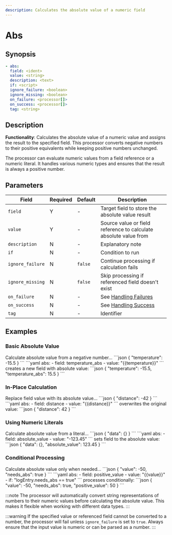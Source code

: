 ```yaml
---
description: Calculates the absolute value of a numeric field
---
```


# Abs

## Synopsis

```yaml {2-3}
- abs:
  field: <ident>
  value: <string>
  description: <text>
  if: <script>
  ignore_failure: <boolean>
  ignore_missing: <boolean>
  on_failure: <processor[]>
  on_success: <processor[]>
  tag: <string>
```

## Description

**Functionality**: Calculates the absolute value of a numeric value and assigns the result to the specified field. This processor converts negative numbers to their positive equivalents while keeping positive numbers unchanged.

The processor can evaluate numeric values from a field reference or a numeric literal. It handles various numeric types and ensures that the result is always a positive number.

## Parameters

|Field|Required|Default|Description|
|---|---|---|---|
|`field`|Y|-|Target field to store the absolute value result|
|`value`|Y|-|Source value or field reference to calculate absolute value from|
|`description`|N|-|Explanatory note|
|`if`|N|-|Condition to run|
|`ignore_failure`|N|`false`|Continue processing if calculation fails|
|`ignore_missing`|N|`false`|Skip processing if referenced field doesn't exist|
|`on_failure`|N|-|See [Handling Failures](../handling-failures.mdx)|
|`on_success`|N|-|See [Handling Success](../handling-success.mdx)|
|`tag`|N|-|Identifier|

## Examples

### Basic Absolute Value

<ExampleGrid>
  <CommentCol>
    Calculate absolute value from a negative number...
  </CommentCol>
  <CodeCol>
    ```json
    {
      "temperature": -15.5
    }
    ```
    ```yaml
    abs:
      - field: temperature_abs
      - value: "{{temperature}}"
    ```
  </CodeCol>
  <CommentCol>
    creates a new field with absolute value:
  </CommentCol>
  <CodeCol>
    ```json
    {
      "temperature": -15.5,
      "temperature_abs": 15.5
    }
    ```
  </CodeCol>
</ExampleGrid>

### In-Place Calculation

<ExampleGrid>
  <CommentCol>
    Replace field value with its absolute value...
  </CommentCol>
  <CodeCol>
    ```json
    {
      "distance": -42
    }
    ```
    ```yaml
    abs:
      - field: distance
      - value: "{{distance}}"
    ```
  </CodeCol>
  <CommentCol>
    overwrites the original value:
  </CommentCol>
  <CodeCol>
    ```json
    {
      "distance": 42
    }
    ```
  </CodeCol>
</ExampleGrid>

### Using Numeric Literals

<ExampleGrid>
  <CommentCol>
    Calculate absolute value from a literal...
  </CommentCol>
  <CodeCol>
    ```json
    {
      "data": {}
    }
    ```
    ```yaml
    abs:
      - field: absolute_value
      - value: "-123.45"
    ```
  </CodeCol>
  <CommentCol>
    sets field to the absolute value:
  </CommentCol>
  <CodeCol>
    ```json
    {
      "data": {},
      "absolute_value": 123.45
    }
    ```
  </CodeCol>
</ExampleGrid>

### Conditional Processing

<ExampleGrid>
  <CommentCol>
    Calculate absolute value only when needed...
  </CommentCol>
  <CodeCol>
    ```json
    {
      "value": -50,
      "needs_abs": true
    }
    ```
    ```yaml
    abs:
      - field: positive_value
      - value: "{{value}}"
      - if: "logEntry.needs_abs == true"
    ```
  </CodeCol>
  <CommentCol>
    processes conditionally:
  </CommentCol>
  <CodeCol>
    ```json
    {
      "value": -50,
      "needs_abs": true,
      "positive_value": 50
    }
    ```
  </CodeCol>
</ExampleGrid>

:::note
The processor will automatically convert string representations of numbers to their numeric values before calculating the absolute value. This makes it flexible when working with different data types.
:::

:::warning
If the specified value or referenced field cannot be converted to a number, the processor will fail unless `ignore_failure` is set to `true`. Always ensure that the input value is numeric or can be parsed as a number.
:::